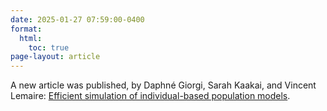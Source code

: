 ```yaml
---
date: 2025-01-27 07:59:00-0400
format:
  html:
    toc: true
page-layout: article
---
```


A new article was published, by Daphné Giorgi, Sarah Kaakai, and Vincent
Lemaire: [Efficient simulation of individual-based population
models](https://computo.sfds.asso.fr/published-202412-giorgi-efficient/).
